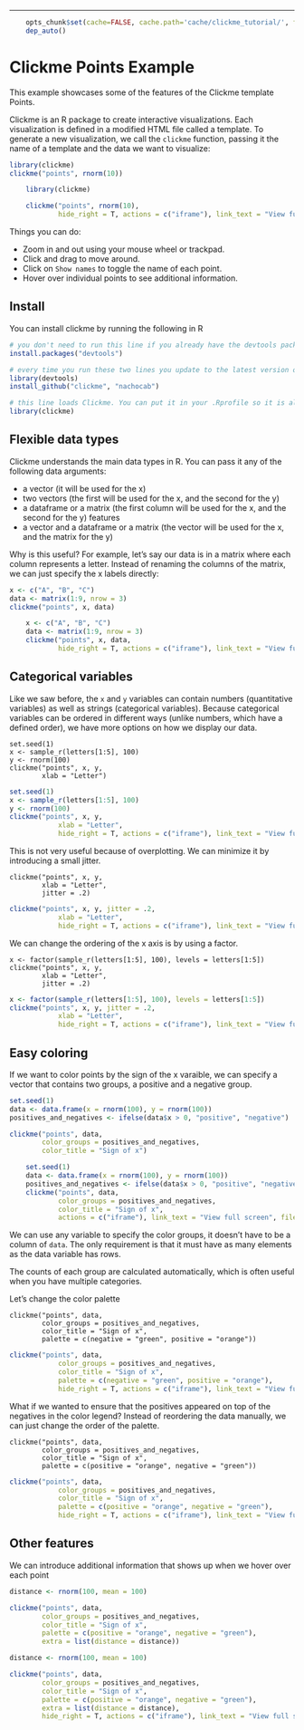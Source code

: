---

```r

    opts_chunk$set(cache=FALSE, cache.path='cache/clickme_tutorial/', fig.path='figure/clickme_tutorial/', autodep=TRUE, fig.cap="", fig.width=8, fig.height=8, dev = c("svg", "cairo_pdf"), echo=FALSE, warning=FALSE, message=FALSE)
    dep_auto()

```

# Clickme Points Example

This example showcases some of the features of the Clickme template Points.

Clickme is an R package to create interactive visualizations. Each visualization is defined in a modified HTML file called a template. To generate a new visualization, we call the `clickme` function, passing it the name of a template and the data we want to visualize:

```r
library(clickme)
clickme("points", rnorm(10))
```

```r
    library(clickme)

    clickme("points", rnorm(10),
            hide_right = T, actions = c("iframe"), link_text = "View full screen", file_name = "tutorial0", coffee = F, code = FALSE)

```

Things you can do:

* Zoom in and out using your mouse wheel or trackpad.
* Click and drag to move around.
* Click on `Show names` to toggle the name of each point.
* Hover over individual points to see additional information.


## Install

You can install clickme by running the following in R

```r
# you don't need to run this line if you already have the devtools package installed.
install.packages("devtools")

# every time you run these two lines you update to the latest version of Clickme. Feel free to do so as often as you like.
library(devtools)
install_github("clickme", "nachocab")

# this line loads Clickme. You can put it in your .Rprofile so it is always ready to use.
library(clickme)
```

## Flexible data types

Clickme understands the main data types in R. You can pass it any of the following data arguments:

* a vector (it will be used for the x)
* two vectors (the first will be used for the x, and the second for the y)
* a dataframe or a matrix (the first column will be used for the x, and the second for the y)
features
* a vector and a dataframe or a matrix (the vector will be used for the x, and the matrix for the y)

Why is this useful? For example, let’s say our data is in a matrix where each column represents a letter. Instead of renaming the columns of the matrix, we can just specify the x labels directly:

```r
x <- c("A", "B", "C")
data <- matrix(1:9, nrow = 3)
clickme("points", x, data)
```

```r

    x <- c("A", "B", "C")
    data <- matrix(1:9, nrow = 3)
    clickme("points", x, data,
            hide_right = T, actions = c("iframe"), link_text = "View full screen", file_name = "tutorial0b", coffee = F, code = FALSE)
```

## Categorical variables

Like we saw before, the `x` and `y` variables can contain numbers (quantitative variables) as well as strings (categorical variables). Because categorical variables can be ordered in different ways (unlike numbers, which have a defined order), we have more options on how we display our data.

```
set.seed(1)
x <- sample_r(letters[1:5], 100)
y <- rnorm(100)
clickme("points", x, y,
        xlab = "Letter")
```
```r
set.seed(1)
x <- sample_r(letters[1:5], 100)
y <- rnorm(100)
clickme("points", x, y,
            xlab = "Letter",
            hide_right = T, actions = c("iframe"), link_text = "View full screen", file_name = "tutorial5", coffee = F, code = FALSE)
```

This is not very useful because of overplotting. We can minimize it by introducing a small jitter.

```
clickme("points", x, y,
        xlab = "Letter",
        jitter = .2)
```
```r
clickme("points", x, y, jitter = .2,
            xlab = "Letter",
            hide_right = T, actions = c("iframe"), link_text = "View full screen", file_name = "tutorial6", coffee = F, code = FALSE)

```

We can change the ordering of the x axis is by using a factor.

```
x <- factor(sample_r(letters[1:5], 100), levels = letters[1:5])
clickme("points", x, y,
        xlab = "Letter",
        jitter = .2)
```
```r
x <- factor(sample_r(letters[1:5], 100), levels = letters[1:5])
clickme("points", x, y, jitter = .2,
            xlab = "Letter",
            hide_right = T, actions = c("iframe"), link_text = "View full screen", file_name = "tutorial6c", coffee = F, code = FALSE)

```

## Easy coloring

If we want to color points by the sign of the x varaible, we can specify a vector that contains two groups, a positive and a negative group.

```r
set.seed(1)
data <- data.frame(x = rnorm(100), y = rnorm(100))
positives_and_negatives <- ifelse(data$x > 0, "positive", "negative")

clickme("points", data,
        color_groups = positives_and_negatives,
        color_title = "Sign of x")
```
```r
    set.seed(1)
    data <- data.frame(x = rnorm(100), y = rnorm(100))
    positives_and_negatives <- ifelse(data$x > 0, "positive", "negative")
    clickme("points", data,
            color_groups = positives_and_negatives,
            color_title = "Sign of x",
            actions = c("iframe"), link_text = "View full screen", file_name = "tutorial2", coffee = F, code = F)
```

We can use any variable to specify the color groups, it doesn’t have to be a column of `data`. The only requirement is that it must have as many elements as the data variable has rows.

The counts of each group are calculated automatically, which is often useful when you have multiple categories.

Let’s change the color palette

```
clickme("points", data,
        color_groups = positives_and_negatives,
        color_title = "Sign of x",
        palette = c(negative = "green", positive = "orange"))
```
```r

clickme("points", data,
            color_groups = positives_and_negatives,
            color_title = "Sign of x",
            palette = c(negative = "green", positive = "orange"),
            hide_right = T, actions = c("iframe"), link_text = "View full screen", file_name = "tutorial10", coffee = F, code = FALSE)

```

What if we wanted to ensure that the positives appeared on top of the negatives in the color legend? Instead of reordering the data manually, we can just change the order of the palette.
```
clickme("points", data,
        color_groups = positives_and_negatives,
        color_title = "Sign of x",
        palette = c(positive = "orange", negative = "green"))
```
```r

clickme("points", data,
            color_groups = positives_and_negatives,
            color_title = "Sign of x",
            palette = c(positive = "orange", negative = "green"),
            hide_right = T, actions = c("iframe"), link_text = "View full screen", file_name = "tutorial11", coffee = F, code = FALSE)

```

## Other features

We can introduce additional information that shows up when we hover over each point

```r
distance <- rnorm(100, mean = 100)

clickme("points", data,
        color_groups = positives_and_negatives,
        color_title = "Sign of x",
        palette = c(positive = "orange", negative = "green"),
        extra = list(distance = distance))
```
```r
distance <- rnorm(100, mean = 100)

clickme("points", data,
        color_groups = positives_and_negatives,
        color_title = "Sign of x",
        palette = c(positive = "orange", negative = "green"),
        extra = list(distance = distance),
        hide_right = T, actions = c("iframe"), link_text = "View full screen", file_name = "tutorial15", coffee = F, code = FALSE)

```